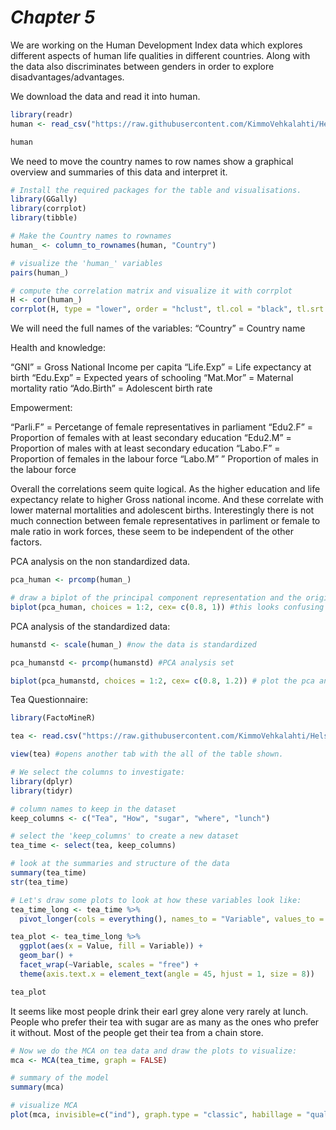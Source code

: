 # *Chapter 5*

We are working on the Human Development Index data which explores different aspects of human life qualities in different countries. Along with the data also discriminates between genders in order to explore disadvantages/advantages.

We download the data and read it into human.
```r
library(readr)
human <- read_csv("https://raw.githubusercontent.com/KimmoVehkalahti/Helsinki-Open-Data-Science/master/datasets/human2.csv")

human

```
We need to move the country names to row names show a graphical overview and summaries of this data and interpret it.
```r
# Install the required packages for the table and visualisations.
library(GGally)
library(corrplot)
library(tibble)

# Make the Country names to rownames
human_ <- column_to_rownames(human, "Country")

# visualize the 'human_' variables
pairs(human_)

# compute the correlation matrix and visualize it with corrplot
H <- cor(human_)
corrplot(H, type = "lower", order = "hclust", tl.col = "black", tl.srt = 45)

```
We will need the full names of the variables: 
"Country" = Country name

Health and knowledge:

"GNI" = Gross National Income per capita
"Life.Exp" = Life expectancy at birth
"Edu.Exp" = Expected years of schooling 
"Mat.Mor" = Maternal mortality ratio
"Ado.Birth" = Adolescent birth rate

Empowerment:

"Parli.F" = Percetange of female representatives in parliament
"Edu2.F" = Proportion of females with at least secondary education
"Edu2.M" = Proportion of males with at least secondary education
"Labo.F" = Proportion of females in the labour force
"Labo.M" " Proportion of males in the labour force

Overall the correlations seem quite logical. As the higher education and life expectancy relate to higher Gross national income. And these correlate with lower maternal mortalities and adolescent births. Interestingly there is not much connection between female representatives in parliment or female to male ratio in work forces, these seem to be independent of the other factors.

PCA analysis on the non standardized data.
```r
pca_human <- prcomp(human_)

# draw a biplot of the principal component representation and the original variables
biplot(pca_human, choices = 1:2, cex= c(0.8, 1)) #this looks confusing and difficult to look at so I think standardising will help.

```

PCA analysis of the standardized data:

```r
humanstd <- scale(human_) #now the data is standardized

pca_humanstd <- prcomp(humanstd) #PCA analysis set 

biplot(pca_humanstd, choices = 1:2, cex= c(0.8, 1.2)) # plot the pca analysis of the standardized data 

```


Tea Questionnaire:
```r
library(FactoMineR)

tea <- read.csv("https://raw.githubusercontent.com/KimmoVehkalahti/Helsinki-Open-Data-Science/master/datasets/tea.csv", stringsAsFactors = TRUE)

view(tea) #opens another tab with the all of the table shown.

# We select the columns to investigate:
library(dplyr)
library(tidyr)

# column names to keep in the dataset
keep_columns <- c("Tea", "How", "sugar", "where", "lunch")

# select the 'keep_columns' to create a new dataset
tea_time <- select(tea, keep_columns)

# look at the summaries and structure of the data
summary(tea_time)
str(tea_time)

# Let's draw some plots to look at how these variables look like:
tea_time_long <- tea_time %>%
  pivot_longer(cols = everything(), names_to = "Variable", values_to = "Value")

tea_plot <- tea_time_long %>%
  ggplot(aes(x = Value, fill = Variable)) +
  geom_bar() +
  facet_wrap(~Variable, scales = "free") +
  theme(axis.text.x = element_text(angle = 45, hjust = 1, size = 8))

tea_plot
```
It seems like most people drink their earl grey alone very rarely at lunch. People who prefer their tea with sugar are as many as the ones who prefer it without. Most of the people get their tea from a chain store.


```r

# Now we do the MCA on tea data and draw the plots to visualize:
mca <- MCA(tea_time, graph = FALSE)

# summary of the model
summary(mca)

# visualize MCA
plot(mca, invisible=c("ind"), graph.type = "classic", habillage = "quali")

```

